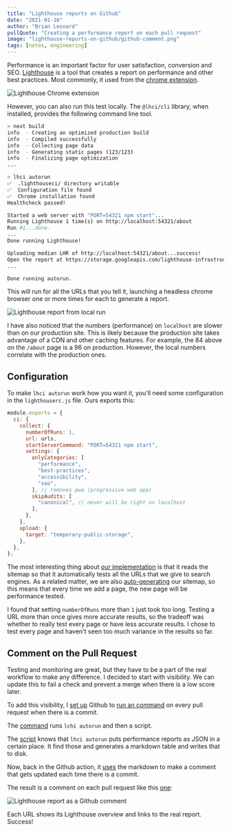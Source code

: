 ```yaml
---
title: "Lighthouse reports on Github"
date: "2021-01-16"
author: "Brian Leonard"
pullQuote: "Creating a performance report on each pull request"
image: "lighthouse-reports-on-github/github-comment.png"
tags: [notes, engineering]
---
```


Performance is an important factor for user satisfaction, conversion and SEO. [Lighthouse](https://github.com/GoogleChrome/lighthouse) is a tool that creates a report on performance and other best practices. Most commonly, it used from the [chrome extension](https://chrome.google.com/webstore/detail/lighthouse/blipmdconlkpinefehnmjammfjpmpbjk).

<Image
  centered
  height={271}
  width={519}
  alt="Lighthouse Chrome extension"
  src="lighthouse-reports-on-github/chrome-extension.png"
/>

However, you can also run this test locally. The `@lhci/cli` library, when installed, provides the following command line tool.

```bash
> next build
info  - Creating an optimized production build
info  - Compiled successfully
info  - Collecting page data
info  - Generating static pages (123/123)
info  - Finalizing page optimization
...

> lhci autorun
✅  .lighthouseci/ directory writable
✅  Configuration file found
✅  Chrome installation found
Healthcheck passed!

Started a web server with "PORT=54321 npm start"...
Running Lighthouse 1 time(s) on http://localhost:54321/about
Run #1...done.
...
Done running Lighthouse!

Uploading median LHR of http://localhost:54321/about...success!
Open the report at https://storage.googleapis.com/lighthouse-infrastructure.appspot.com/reports/1610848080418-24331.report.html
...

Done running autorun.
```

This will run for all the URLs that you tell it, launching a headless chrome browser one or more times for each to generate a report.

<Image
  centered
  height={180}
  width={519}
  alt="Lighthouse report from local run"
  src="lighthouse-reports-on-github/local-report.png"
/>

I have also noticed that the numbers (performance) on `localhost` are slower than on our production site. This is likely because the production site takes advantage of a CDN and other caching features. For example, the 84 above on the `/about` page is a 96 on production. However, the local numbers correlate with the production ones.

## Configuration

To make `lhci autorun` work how you want it, you'll need some configuration in the `lighthouserc.js` file. Ours exports this:

```javascript
module.exports = {
  ci: {
    collect: {
      numberOfRuns: 1,
      url: urls,
      startServerCommand: "PORT=54321 npm start",
      settings: {
        onlyCategories: [
          "performance",
          "best-practices",
          "accessibility",
          "seo",
        ], // removes pwa (progressive web app)
        skipAudits: [
          "canonical", // never will be right on localhost
        ],
      },
    },
    upload: {
      target: "temporary-public-storage",
    },
  },
};
```

The most interesting thing about [our implementation](https://github.com/grouparoo/www.grouparoo.com/blob/f93ce04b26900dd7473e0ac9584d5f46a3031efb/lighthouserc.js) is that it reads the sitemap so that it automatically tests all the URLs that we give to search engines. As a related matter, we are also [auto-generating](https://github.com/grouparoo/www.grouparoo.com/blob/f93ce04b26900dd7473e0ac9584d5f46a3031efb/scripts/generate_static_files.ts) our sitemap, so this means that every time we add a page, the new page will be performance tested.

I found that setting `numberOfRuns` more than `1` just took too long. Testing a URL more than once gives more accurate results, so the tradeoff was whether to really test every page or have less accurate results. I chose to test every page and haven't seen too much variance in the results so far.

## Comment on the Pull Request

Testing and monitoring are great, but they have to be a part of the real workflow to make any difference. I decided to start with visibility. We can update this to fail a check and prevent a merge when there is a low score later.

To add this visibility, I [set up](https://github.com/grouparoo/www.grouparoo.com/blob/f93ce04b26900dd7473e0ac9584d5f46a3031efb/.github/workflows/performance.yml#L2-L11) Github to [run an command](https://github.com/grouparoo/www.grouparoo.com/blob/f93ce04b26900dd7473e0ac9584d5f46a3031efb/.github/workflows/performance.yml#L12-L14) on every pull request when there is a commit.

The [command](https://github.com/grouparoo/www.grouparoo.com/blob/f93ce04b26900dd7473e0ac9584d5f46a3031efb/scripts/performance_action) runs `lchi autorun` and then a script.

The [script](https://github.com/grouparoo/www.grouparoo.com/blob/f93ce04b26900dd7473e0ac9584d5f46a3031efb/scripts/write_lighthouse_comment.ts) knows that `lhci autorun` puts performance reports as JSON in a certain place. It find those and generates a markdown table and writes that to disk.

Now, back in the Github action, it [uses](https://github.com/grouparoo/www.grouparoo.com/blob/f93ce04b26900dd7473e0ac9584d5f46a3031efb/.github/workflows/performance.yml#L15-L18) the markdown to make a comment that gets updated each time there is a commit.

The result is a comment on each pull request like this [one](https://github.com/grouparoo/www.grouparoo.com/pull/152#issuecomment-759074302):

<Image
  centered
  height={485}
  width={990}
  alt="Lighthouse report as a Github comment"
  src="lighthouse-reports-on-github/github-comment.png"
/>

Each URL shows its Lighthouse overview and links to the real report. Success!
